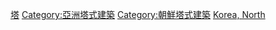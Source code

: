 [[Category:朝鮮民主主義人民共和國各类建築物|塔]]
[[Category:亞洲塔式建築|Category:亞洲塔式建築]]
[[Category:朝鮮塔式建築|Category:朝鮮塔式建築]]
[[Category:各國塔式建築|Korea, North]]
